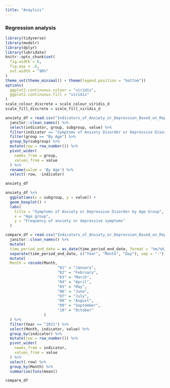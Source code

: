 ```yaml
---
title: "Anaylsis"
---
```


### Regression analysis

```r
library(tidyverse)
library(modelr)
library(dplyr)
library(lubridate)
knitr::opts_chunk$set(
  fig.width = 6,
  fig.asp = .6,
  out.width = "90%"
)
theme_set(theme_minimal() + theme(legend.position = "bottom"))
options(
  ggplot2.continuous.colour = "viridis",
  ggplot2.continuous.fill = "viridis"
)
scale_colour_discrete = scale_colour_viridis_d
scale_fill_discrete = scale_fill_viridis_d
```

```r
anxiety_df = read.csv("Indicators_of_Anxiety_or_Depression_Based_on_Reported_Frequency_of_Symptoms_During_Last_7_Days.csv") %>%  
  janitor::clean_names() %>% 
  select(indicator, group, subgroup, value) %>% 
  filter(indicator == "Symptoms of Anxiety Disorder or Depressive Disorder") %>% 
  filter(group == "By Age") %>% 
  group_by(subgroup) %>%
  mutate(row = row_number()) %>% 
  pivot_wider(
    names_from = group,
    values_from = value
  ) %>% 
  rename(value = 'By Age') %>% 
  select(-row, -indicator)

anxiety_df
```


```r
anxiety_df %>% 
  ggplot(aes(x = subgroup, y = value)) + 
  geom_boxplot() + 
  labs(
    title = "Symptoms of Anxiety or Depressive Disorder by Age Group",
    x = "Age group",
    y = "Frequency of anxiety or depressive symptoms"
  )
```

```r
compare_df = read.csv("Indicators_of_Anxiety_or_Depression_Based_on_Reported_Frequency_of_Symptoms_During_Last_7_Days.csv") %>%  
  janitor::clean_names() %>% 
  mutate(
  time_period_end_date = as_date(time_period_end_date, format = '%m/%d/%Y')) %>% 
  separate(time_period_end_date, c("Year", "Month", "Day"), sep = "-") %>% 
  mutate(
  Month = recode(Month,
                       "01" = "January",
                       "02" = "February",
                       "03" = "March",
                       "04" = "April",
                       "05" = "May",
                       "06" = "June",
                       "07" = "July",
                       "08" = "August",
                       "09" = "September",
                       "10" = "October"
                 )
  ) %>% 
  filter(Year == "2021") %>% 
  select(Month, indicator, value) %>% 
  group_by(indicator) %>%
  mutate(row = row_number()) %>% 
  pivot_wider(
    names_from = indicator,
    values_from = value
  ) %>% 
  select(-row) %>% 
  group_by(Month) %>% 
  summarise(funs(mean))

compare_df
```